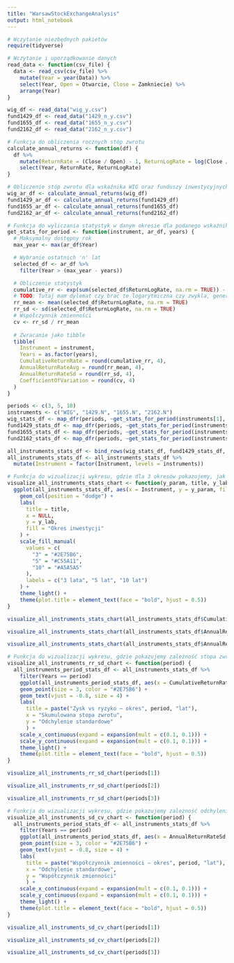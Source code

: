 ```yaml
---
title: "WarsawStockExchangeAnalysis"
output: html_notebook
---
```


```r
# Wczytanie niezbędnych pakietów
require(tidyverse)

# Wczytanie i uporządkowanie danych
read_data <- function(csv_file) {
  data <- read_csv(csv_file) %>% 
    mutate(Year = year(Data)) %>% 
    select(Year, Open = Otwarcie, Close = Zamkniecie) %>%
    arrange(Year)
}

wig_df <- read_data("wig_y.csv")
fund1429_df <- read_data("1429_n_y.csv")
fund1655_df <- read_data("1655_n_y.csv")
fund2162_df <- read_data("2162_n_y.csv")
```

```r
# Funkcja do obliczenia rocznych stóp zwrotu
calculate_annual_returns <- function(df) {
  df %>%
    mutate(ReturnRate = (Close / Open) - 1, ReturnLogRate = log(Close / Open)) %>%
    select(Year, ReturnRate, ReturnLogRate)
}

# Obliczenie stóp zwrotu dla wskaźnika WIG oraz funduszy inwestycyjnych
wig_ar_df <- calculate_annual_returns(wig_df)
fund1429_ar_df <- calculate_annual_returns(fund1429_df)
fund1655_ar_df <- calculate_annual_returns(fund1655_df)
fund2162_ar_df <- calculate_annual_returns(fund2162_df)
```

```r
# Funkcja do wyliczania statystyk w danym okresie dla podanego wskaźnika bądź funduszu
get_stats_for_period <- function(instrument, ar_df, years) {
  # Maksymalny dostępny rok
  max_year <- max(ar_df$Year)

  # Wybranie ostatnich 'n' lat
  selected_df <- ar_df %>%
    filter(Year > (max_year - years))

  # Obliczenie statystyk
  cumulative_rr <- exp(sum(selected_df$ReturnLogRate, na.rm = TRUE)) - 1
  # TODO: Tutaj mam dylemat czy brac te logarytmiczna czy zwykla, generalnie na wykresach wyglądaja podobnie
  rr_mean <- mean(selected_df$ReturnLogRate, na.rm = TRUE)
  rr_sd <- sd(selected_df$ReturnLogRate, na.rm = TRUE)
  # Współczynnik zmienności
  cv <- rr_sd / rr_mean
  
  # Zwracanie jako tibble
  tibble(
    Instrument = instrument,
    Years = as.factor(years),
    CumulativeReturnRate = round(cumulative_rr, 4),
    AnnualReturnRateAvg = round(rr_mean, 4),
    AnnualReturnRateSd = round(rr_sd, 4),
    CoefficientOfVariation = round(cv, 4)
  )
}

periods <- c(3, 5, 10)
instruments <- c("WIG", "1429.N", "1655.N", "2162.N")
wig_stats_df <- map_dfr(periods, ~get_stats_for_period(instruments[1], wig_ar_df, .x))
fund1429_stats_df <- map_dfr(periods, ~get_stats_for_period(instruments[2], fund1429_ar_df, .x))
fund1655_stats_df <- map_dfr(periods, ~get_stats_for_period(instruments[3], fund1655_ar_df, .x))
fund2162_stats_df <- map_dfr(periods, ~get_stats_for_period(instruments[4], fund2162_ar_df, .x))

all_instruments_stats_df <- bind_rows(wig_stats_df, fund1429_stats_df, fund1655_stats_df, fund2162_stats_df)
all_instruments_stats_df <- all_instruments_stats_df %>%
  mutate(Instrument = factor(Instrument, levels = instruments))
```

```r
# Funkcja do wizualizacji wykresu, gdzie dla 3 okresów pokazujemy, jak się zmieniały dane statystyki dla dostarczonych instrumentów finansowych
visualize_all_instruments_stats_chart <- function(y_param, title, y_lab) {
  ggplot(all_instruments_stats_df, aes(x = Instrument, y = y_param, fill = Years)) +
    geom_col(position = "dodge") +
    labs(
      title = title,
      x = NULL,
      y = y_lab,
      fill = "Okres inwestycji"
    ) +
    scale_fill_manual(
      values = c(
        "3" = "#2E75B6",
        "5" = "#C55A11",
        "10" = "#A5A5A5"
      ),
      labels = c("3 lata", "5 lat", "10 lat")
    ) +
    theme_light() +
    theme(plot.title = element_text(face = "bold", hjust = 0.5))
}
```

```r
visualize_all_instruments_stats_chart(all_instruments_stats_df$CumulativeReturnRate, "Skumulowana stopa zwrotu za dany okres", "Skumulowana stopa zwrotu")
```

```r
visualize_all_instruments_stats_chart(all_instruments_stats_df$AnnualReturnRateAvg, "Średnia roczna stopa zwrotu za dany okres", "Średnia roczna stopa zwrotu")
```

```r
visualize_all_instruments_stats_chart(all_instruments_stats_df$AnnualReturnRateSd, "Odchylenie standardowe rocznej stopy zwrotu za dany okres", "Odchylenie standardowe")
```

```r
# Funkcja do wizualizacji wykresu, gdzie pokazujemy zależność stopa zwrotu - odchylenie standardowe w konkretnym okresie dla dostarczonych instrumentów finansowych
visualize_all_instruments_rr_sd_chart <- function(period) {
  all_instruments_period_stats_df <- all_instruments_stats_df %>%
    filter(Years == period)
    ggplot(all_instruments_period_stats_df, aes(x = CumulativeReturnRate, y = AnnualReturnRateSd, label = Instrument)) + 
    geom_point(size = 3, color = "#2E75B6") +
    geom_text(vjust = -0.8, size = 4) +
    labs(
      title = paste("Zysk vs ryzyko – okres", period, "lat"),
      x = "Skumulowana stopa zwrotu",
      y = "Odchylenie standardowe"
      ) +
    scale_x_continuous(expand = expansion(mult = c(0.1, 0.1))) +
    scale_y_continuous(expand = expansion(mult = c(0.1, 0.1))) +
    theme_light() +
    theme(plot.title = element_text(face = "bold", hjust = 0.5))
}
```

```r
visualize_all_instruments_rr_sd_chart(periods[1])
```

```r
visualize_all_instruments_rr_sd_chart(periods[2])
```

```r
visualize_all_instruments_rr_sd_chart(periods[3])
```

```r
# Funkcja do wizualizacji wykresu, gdzie pokazujemy zależność odchylenie standardowe - współczynnik zmienności w konkretnym okresie dla dostarczonych instrumentów finansowych
visualize_all_instruments_sd_cv_chart <- function(period) {
  all_instruments_period_stats_df <- all_instruments_stats_df %>%
    filter(Years == period)
    ggplot(all_instruments_period_stats_df, aes(x = AnnualReturnRateSd, y = CoefficientOfVariation, label = Instrument)) + 
    geom_point(size = 3, color = "#2E75B6") +
    geom_text(vjust = -0.8, size = 4) +
    labs(
      title = paste("Współczynnik zmienności – okres", period, "lat"),
      x = "Odchylenie standardowe",
      y = "Współczynnik zmienności"
      ) +
    scale_x_continuous(expand = expansion(mult = c(0.1, 0.1))) +
    scale_y_continuous(expand = expansion(mult = c(0.1, 0.1))) +
    theme_light() +
    theme(plot.title = element_text(face = "bold", hjust = 0.5))
}
```

```r
visualize_all_instruments_sd_cv_chart(periods[1])
```

```r
visualize_all_instruments_sd_cv_chart(periods[2])
```

```r
visualize_all_instruments_sd_cv_chart(periods[3])
```